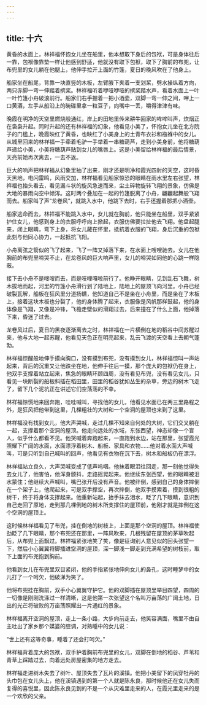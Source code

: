 ```yaml
---
---
---
```

title: 十六
---



黄昏的水面上，林祥福怀抱女儿坐在船里，他本想取下身后的包袱，可是身体往后一靠，包袱像靠垫一样让他感到舒适，他就没有取下包袱，取下了胸前的布兜，让布兜里的女儿躺在他腿上，他伸手拉开上面的竹篷，夏日的晚风吹在了他身上。

船家坐在船尾，背靠一块直竖的木板，左臂腋下夹着一支划桨，劈水操纵着方向，两只赤脚一弯一伸踏着摈桨。林祥福听着咿哑咿哑的摈桨踏水声，看着水面上一叶一叶竹篷小舟破浪前行。船家们右手握着一把小酒壶，双脚一弯一伸之间，呷上一口黄酒，左手从船沿上的碗碟里拿一粒豆子，向嘴中一丢，嚼得津津有味。

晚霞在明净的天空里燃烧般通红，岸上的田地里传来耕牛回家的哞哞叫声，炊烟正在袅袅升起。同时升起的还有林祥福的幻象，他看见小美了，怀抱女儿坐在北方院子的门槛上，晚霞映红了黄昏，也映红了小美身上的土青布衣衫和襁褓中的女儿。从城里回来的林祥福一手牵着毛驴一手举着一串糖葫芦，走到小美身前，他将糖葫芦递给小美，小美将糖葫芦贴到女儿的嘴唇上。这是小美留给林祥福的最后情景，天亮前她再次离去，一去不返。

巨大的响声把林祥福从幻象里抽了出来，刚才还是明净和霞光四射的天空，这时昏天黑地，电闪雷鸣，风雨交加，林祥福看见船家惊恐的眼睛在雨水里左右张望，林祥福也抬头看去，看见漏斗状的旋风急速而来，尘土碎物旋转飞翔的景象，仿佛是大地的暴雨向空中倾泻。这时两个叠加在一起的竹篷脱离了小舟，翩翩起舞般飞翔而去。船家叫了声“龙卷风”，就跳入水中，他跳下去时，右手还握着那把小酒壶。

船家逃命而去，林祥福不能跳入水中，女儿就在胸前，他只能坐在船里，双手紧紧护住女儿，他感到身上的衣服呼呼向上掀起，衣服仿佛要拉扯他去飞翔。他盘起腿来，闭上眼睛，弯下上身，将女儿藏在怀里，抵抗着衣服的飞翔，身后沉重的包袱此刻与他同心协力，一起抵抗飞翔。

小舟离弦之箭似的飞了起来，飞了一阵又掉落下来，在水面上嗖嗖驰去。女儿在他胸前的布兜里啼哭不止，在龙卷风的巨大响声里，女儿的啼哭如同他的心跳一样隐蔽。

接下去小舟不是嗖嗖而去，而是吱哩嘎啦前行了。他睁开眼睛，见到乱石飞舞，树木拔地而起，河里的竹篷小舟滑行到了陆地上，陆地上的屋顶飞向河里。小舟已经破裂瓦解，船板在狂风里分道扬镳，他知道自己不是坐在小舟里，而是坐在了木板上，接着这块木板也分裂了，他的身体腾了起来，衣服像是风帆那样鼓起，他的身体像是飞翔，又像是冲锋，飞檐走壁似的滑翔过去，后来撞在了什么上面，他掉落下来，昏迷了过去。

龙卷风过后，夏日的黑夜逐渐离去之时，林祥福在一片横倒在地的稻谷中间苏醒过来，他与大地一起苏醒，他看见天色正在明亮起来，乱云飞渡的天空看上去朝气蓬勃。

林祥福惊醒般地伸手摸向胸口，没有摸到布兜，没有摸到女儿，林祥福惊叫一声站起来，背后的沉重又让他跌坐在地，他伸手往后一摸，那个庞大的包袱仍在身上，他双手支撑着站立起来，焦急的眼睛环顾四周，没有看见布兜，没有看见女儿，只看见一块断裂的船板斜插在稻田里，田里的稻谷犹如丛生的杂草，旁边的树木飞走了，留下几个泥坑正在讲述它们空荡荡的不幸。

林祥福惊慌地来回奔跑，哇哇喊叫，寻找他的女儿，他看见水面已在两三里路程之外，是狂风把他带到这里，几棵粗壮的大树和一个空洞的屋顶也来到了这里。

林祥福没有找到女儿，他大声哭喊，走过几棵不知来自何处的大树，它们交叉躺在一起，支撑着那个空洞的屋顶。他走向远处的水域，东张西望，神态却像一个盲人，似乎什么都看不见。他哭喊着奔跑起来，一直跑到水边，站在那里，张望霞光照耀下广阔的水面，水面漂浮着树木、船板、家具和衣物……他对着水面大声喊叫，可是只听到自己喊叫的回声，他看见有衣物在沉下去，树木和船板仍在漂浮。

林祥福站立良久，大声哭喊变成了低声呜咽。他抹着眼泪往回走，那一刻他觉得失去女儿了，他害怕，他浑身颤抖，走路摇晃起来。他继续东张西望，他的眼睛被泪水蒙住；他继续大声喊叫，嘴巴张开后没有声音。他被绊倒，感到自己的身体摔倒在一个架子上，他爬起来，可是双手撑空，再次摔倒，他双手摸索着，摸到很粗的树干，终于将身体支撑起来。他重新站起，抬手抹去泪水，眨了几下眼睛，意识到自己走回了原地，走到那几棵倒地的树木所支撑住的屋顶前，他刚才就是摔倒在这个空洞的屋顶上。

这时候林祥福看见了布兜，挂在倒地的树枝上，上面是那个空洞的屋顶。林祥福使劲眨了几下眼睛，那个布兜还在那里，一阵风吹来，几根残留在屋顶的茅草吹起后，从布兜上面飘过。林祥福紧张地笑了笑，像是征询别人意见似的回头张望一下，然后小心翼翼将脚插进空洞的屋顶，深一脚浅一脚走到充满希望的树枝前，取下上面的布兜抱到胸前。

他看到女儿在布兜里双目紧闭，他的手指紧张地伸向女儿的鼻孔，这时睡梦中的女儿打了一个呵欠，他破涕为笑了。

他将布兜挂在胸前，双手小心翼翼守护它。他的双脚插在屋顶里举目四望，四周的一切像是刚刚洗涤过一样清晰，这是他第一次张望这个名叫万亩荡的广阔土地，日出的光芒将破败的万亩荡照耀出一片通红的景象。

林祥福离开空洞的屋顶，走上一条小路，大步向前走去，他笑容满面，嘴里不由自主吐出了家乡那个媒婆的腔调，对熟睡中的女儿说：

“世上还有这等奇事，睡着了还会打呵欠。”

林祥福背着庞大的包袱，双手护着胸前布兜里的女儿，双脚在倒地的稻谷、芦苇和青草上踩踏过去，向着远处房屋密集的地方走去。

林祥福走进树木失去了树叶、屋顶失去了瓦片的溪镇。他把小美留下的凤穿牡丹的头巾包在女儿头上，他在溪镇遇到的第一个人就是陈永良，那时候他还在女儿失而复得的喜悦里，因此陈永良见到的不是一个从灾难里走来的人，在霞光里走来的是一个欢欣的父亲。